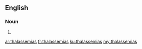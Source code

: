 ==English==

===Noun===
{{head|en|plural}}

# {{plural of|thalassemia|lang=en|nocat=1}}

[[ar:thalassemias]]
[[fr:thalassemias]]
[[ku:thalassemias]]
[[my:thalassemias]]